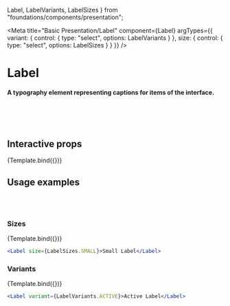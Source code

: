   Label,
  LabelVariants,
  LabelSizes
} from "foundations/components/presentation";

<Meta
  title="Basic Presentation/Label"
  component={Label}
  argTypes={{
    variant: { control: { type: "select", options: LabelVariants } },
    size: { control: { type: "select", options: LabelSizes } }
  }}
/>

# Label

#### A typography element representing captions for items of the interface.

<br />
<br />
<br />

## Interactive props


<Canvas>
  <Story name="Default" args={{ children: "Interactive Label" }}>
    {Template.bind({})}
  </Story>
</Canvas>

<ArgsTable story="Default" />

## Usage examples

<br />
<br />

### Sizes

<Canvas>
  <Story
    name="Sizes"
    args={{ children: "Small Label", size: LabelSizes.SMALL }}
  >
    {Template.bind({})}
  </Story>
</Canvas>

```jsx
<Label size={LabelSizes.SMALL}>Small Label</Label>
```

### Variants

<Canvas>
  <Story
    name="Variants"
    args={{ children: "Active Label", variant: LabelVariants.ACTIVE }}
  >
    {Template.bind({})}
  </Story>
</Canvas>

```jsx
<Label variant={LabelVariants.ACTIVE}>Active Label</Label>
```

